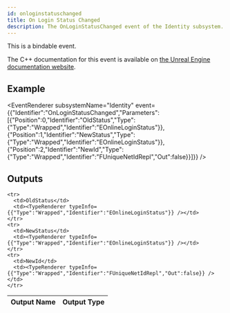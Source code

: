 ```yaml
---
id: onloginstatuschanged
title: On Login Status Changed
description: The OnLoginStatusChanged event of the Identity subsystem.
---
```



This is a bindable event.

The C++ documentation for this event is available on [the Unreal Engine documentation website](https://dev.epicgames.com/documentation/en-us/unreal-engine/API/Plugins/OnlineSubsystem/Interfaces/IOnlineIdentity/).

## Example

<EventRenderer subsystemName="Identity" event={{"Identifier":"OnLoginStatusChanged","Parameters":[{"Position":0,"Identifier":"OldStatus","Type":{"Type":"Wrapped","Identifier":"EOnlineLoginStatus"}},{"Position":1,"Identifier":"NewStatus","Type":{"Type":"Wrapped","Identifier":"EOnlineLoginStatus"}},{"Position":2,"Identifier":"NewId","Type":{"Type":"Wrapped","Identifier":"FUniqueNetIdRepl","Out":false}}]}} />

## Outputs


<table>
  <thead>
    <tr>
      <th>Output Name</th>
      <th>Output Type</th>
    </tr>
  </thead>
  <tbody>
    
    <tr>
      <td>OldStatus</td>
      <td><TypeRenderer typeInfo={{"Type":"Wrapped","Identifier":"EOnlineLoginStatus"}} /></td>
    </tr>
    <tr>
      <td>NewStatus</td>
      <td><TypeRenderer typeInfo={{"Type":"Wrapped","Identifier":"EOnlineLoginStatus"}} /></td>
    </tr>
    <tr>
      <td>NewId</td>
      <td><TypeRenderer typeInfo={{"Type":"Wrapped","Identifier":"FUniqueNetIdRepl","Out":false}} /></td>
    </tr>
  </tbody>
</table>


